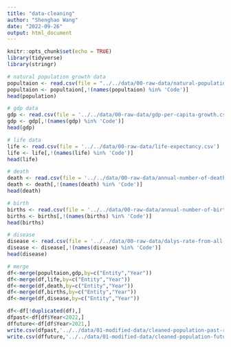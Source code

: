 ---
title: "data-cleaning"
author: "Shenghao Wang"
date: "2022-09-26"
output: html_document
---

```{r setup, include=FALSE}
knitr::opts_chunk$set(echo = TRUE)
library(tidyverse)
library(stringr)
```

```{r}
# natural population growth data
popultaion <- read.csv(file = "../../data/00-raw-data/natural-population-growth.csv")
popultaion <- popultaion[,!(names(popultaion) %in% 'Code')]
head(population)
```

```{r}
# gdp data
gdp <- read.csv(file = '../../data/00-raw-data/gdp-per-capita-growth.csv')
gdp <- gdp[,!(names(gdp) %in% 'Code')]
head(gdp)
```

```{r}
# life data
life <- read.csv(file = '../../data/00-raw-data/life-expectancy.csv')
life <- life[,!(names(life) %in% 'Code')]
head(life)
```

```{r}
# death
death <- read.csv(file = '../../data/00-raw-data/annual-number-of-deaths-by-world-region.csv')
death <- death[,!(names(death) %in% 'Code')]
head(death)
```

```{r}
# birth
births <- read.csv(file = '../../data/00-raw-data/annual-number-of-births-by-world-region.csv')
births <- births[,!(names(births) %in% 'Code')]
head(births)
```

```{r}
# disease
disease <- read.csv(file = '../../data/00-raw-data/dalys-rate-from-all-causes.csv')
disease <- disease[,!(names(disease) %in% 'Code')]
head(disease)
```

```{r}
# merge
df<-merge(popultaion,gdp,by=c("Entity","Year"))
df<-merge(df,life,by=c("Entity","Year"))
df<-merge(df,death,by=c("Entity","Year"))
df<-merge(df,births,by=c("Entity","Year"))
df<-merge(df,disease,by=c("Entity","Year"))
```

```{r}
df<-df[!duplicated(df),]
dfpast<-df[df$Year<2022,]
dffuture<-df[df$Year>2021,]
write.csv(dfpast,'../../data/01-modified-data/cleaned-population-past-r.csv', row.names = TRUE)
write.csv(dffuture,'../../data/01-modified-data/cleaned-population-future-r.csv', row.names = TRUE)
```


